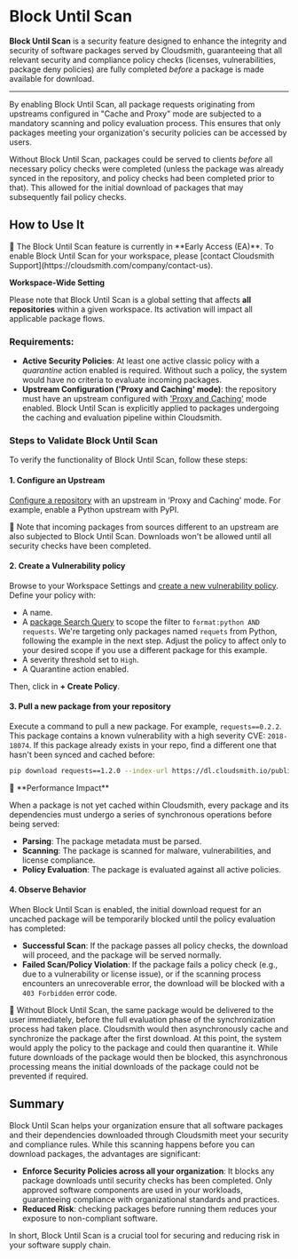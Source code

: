
# Block Until Scan

**Block Until Scan** is a security feature designed to enhance the integrity and security of software packages served by Cloudsmith, guaranteeing that all relevant security and compliance policy checks (licenses, vulnerabilities, package deny policies) are fully completed *before* a package is made available for download.

---

By enabling Block Until Scan, all package requests originating from upstreams configured in "Cache and Proxy" mode are subjected to a mandatory scanning and policy evaluation process. This ensures that only packages meeting your organization's security policies can be accessed by users.

Without Block Until Scan, packages could be served to clients *before* all necessary policy checks were completed (unless the package was already synced in the repository, and policy checks had been completed prior to that). This allowed for the initial download of packages that may subsequently fail policy checks.

## How to Use It

<Note variant="important">
📘 The Block Until Scan feature is currently in **Early Access (EA)**. To enable Block Until Scan for your workspace, please [contact Cloudsmith Support](https://cloudsmith.com/company/contact-us).

**Workspace-Wide Setting**

Please note that Block Until Scan is a global setting that affects **all repositories** within a given workspace. Its activation will impact all applicable package flows.
</Note>

### Requirements:

- **Active Security Policies**: At least one active classic policy with a _quarantine_ action enabled is required. Without such a policy, the system would have no criteria to evaluate incoming packages.
- **Upstream Configuration ('Proxy and Caching' mode)**: the repository must have an upstream configured with ['Proxy and Caching'](https://docs.cloudsmith.com/tbc/upstream-proxying-and-caching#supported-formats) mode enabled. Block Until Scan is explicitly applied to packages undergoing the caching and evaluation pipeline within Cloudsmith.

### Steps to Validate Block Until Scan

To verify the functionality of Block Until Scan, follow these steps:

#### 1. Configure an Upstream

[Configure a repository](/tbc/upstream-proxying-and-caching) with an upstream in 'Proxy and Caching' mode. For example, enable a Python upstream with PyPI.

<Note>
📘 Note that incoming packages from sources different to an upstream are also subjected to Block Until Scan. Downloads won't be allowed until all security checks have been completed.
</Note>

#### 2. Create a Vulnerability policy

Browse to your Workspace Settings and [create a new vulnerability policy](/policy-management/vulnerability-policy). Define your policy with:
- A name.
- A [package Search Query](/artifact-management/search-filter-sort-packages) to scope the filter to `format:python AND requests`. We're targeting only packages named `requets` from Python, following the example in the next step. Adjust the policy to affect only to your desired scope if you use a different package for this example.
- A severity threshold set to `High`.
- A Quarantine action enabled.

Then, click in **+ Create Policy**.

#### 3. Pull a new package from your repository

Execute a command to pull a new package. For example, `requests==0.2.2`. This package contains a known vulnerability with a high severity CVE: `2018-18074`. If this package already exists in your repo, find a different one that hasn't been synced and cached before:

```bash
pip download requests==1.2.0 --index-url https://dl.cloudsmith.io/public/demo-docs/awesome-repo/python/simple/ 
```

<Note>
📘 **Performance Impact**

When a package is not yet cached within Cloudsmith, every package and its dependencies must undergo a series of synchronous operations before being served:

* **Parsing**: The package metadata must be parsed.
* **Scanning**: The package is scanned for malware, vulnerabilities, and license compliance.
* **Policy Evaluation**: The package is evaluated against all active policies.
</Note>

#### 4. Observe Behavior

When Block Until Scan is enabled, the initial download request for an uncached package will be temporarily blocked until the policy evaluation has completed:
- **Successful Scan**: If the package passes all policy checks, the download will proceed, and the package will be served normally.
- **Failed Scan/Policy Violation**: If the package fails a policy check (e.g., due to a vulnerability or license issue), or if the scanning process encounters an unrecoverable error, the download will be blocked with a `403 Forbidden` error code.

<Note>📘 Without Block Until Scan, the same package would be delivered to the user immediately, before the full evaluation phase of the synchronization process had taken place. Cloudsmith would then asynchronously cache and synchronize the package after the first download. At this point, the system would apply the policy to the package and could then quarantine it. While future downloads of the package would then be blocked, this asynchronous processing means the initial downloads of the package could not be prevented if required.</Note>

## Summary

Block Until Scan helps your organization ensure that all software packages and their dependencies downloaded through Cloudsmith meet your security and compliance rules.
While this scanning happens before you can download packages, the advantages are significant:

- **Enforce Security Policies across all your organization**: It blocks any package downloads until security checks has been completed. Only approved software components are used in your workloads, guaranteeing compliance with organizational standards and practices.
- **Reduced Risk**: checking packages before running them reduces your exposure to non-compliant software.

In short, Block Until Scan is a crucial tool for securing and reducing risk in your software supply chain.